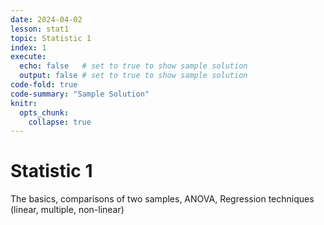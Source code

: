 ```yaml
---
date: 2024-04-02
lesson: stat1
topic: Statistic 1
index: 1
execute:
  echo: false   # set to true to show sample solution 
  output: false # set to true to show sample solution
code-fold: true
code-summary: "Sample Solution"
knitr:
  opts_chunk:
    collapse: true  
---
```


# Statistic 1

The basics, comparisons of two samples, ANOVA, Regression techniques (linear, multiple, non-linear)